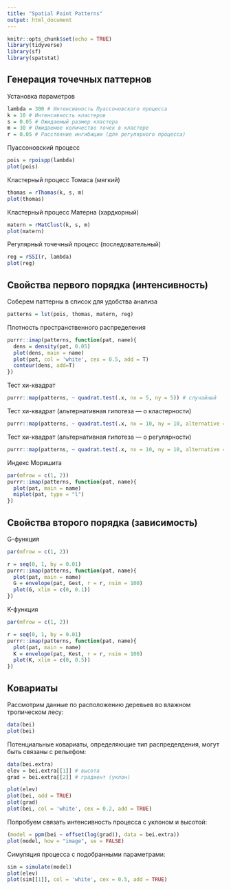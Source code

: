 ```yaml
---
title: "Spatial Point Patterns"
output: html_document
---
```


```r
knitr::opts_chunk$set(echo = TRUE)
library(tidyverse)
library(sf)
library(spatstat)
```

## Генерация точечных паттернов

Установка параметров
```r
lambda = 300 # Интенсивность Пуассоновского процесса
k = 10 # Интенсивность кластеров
s = 0.05 # Ожидаемый размер кластера
m = 30 # Ожидаемое количество точек в кластере
r = 0.05 # Расстояние ингибиции (для регулярного процесса) 
```

Пуассоновский процесс
```r
pois = rpoispp(lambda)
plot(pois)
```

Кластерный процесс Томаса (мягкий)
```r
thomas = rThomas(k, s, m)
plot(thomas)
```

Кластерный процесс Матерна (хардкорный)
```r
matern = rMatClust(k, s, m)
plot(matern)
```

Регулярный точечный процесс (последовательный)
```r
reg = rSSI(r, lambda)
plot(reg)
```

## Свойства первого порядка (интенсивность)

Соберем паттерны в список для удобства анализа
```r
patterns = lst(pois, thomas, matern, reg)
```

Плотность пространственного распределения
```r
purrr::imap(patterns, function(pat, name){
  dens = density(pat, 0.05)
  plot(dens, main = name)
  plot(pat, col = 'white', cex = 0.5, add = T)
  contour(dens, add=T)
})
```

Тест хи-квадрат
```r
purrr::map(patterns, ~ quadrat.test(.x, nx = 5, ny = 5)) # случайный
```

Тест хи-квадрат (альтернативная гипотеза — о кластерности)
```r
purrr::map(patterns, ~ quadrat.test(.x, nx = 10, ny = 10, alternative = 'clustered')) # кластерный
```

Тест хи-квадрат (альтернативная гипотеза — о регулярности)
```r
purrr::map(patterns, ~ quadrat.test(.x, nx = 10, ny = 10, alternative = 'regular')) # регулярный
```

Индекс Моришита
```r
par(mfrow = c(1, 2))
purrr::imap(patterns, function(pat, name){
  plot(pat, main = name)
  miplot(pat, type = "l")
})
```

## Свойства второго порядка (зависимость)

G-функция
```r
par(mfrow = c(1, 2))

r = seq(0, 1, by = 0.01) 
purrr::imap(patterns, function(pat, name){
  plot(pat, main = name)
  G = envelope(pat, Gest, r = r, nsim = 100)
  plot(G, xlim = c(0, 0.1))
})
```

K-функция
```r
par(mfrow = c(1, 2))

r = seq(0, 1, by = 0.01) 
purrr::imap(patterns, function(pat, name){
  plot(pat, main = name)
  K = envelope(pat, Kest, r = r, nsim = 100)
  plot(K, xlim = c(0, 0.5))
})
```

## Ковариаты

Рассмотрим данные по расположению деревьев во влажном тропическом лесу:
```r
data(bei)
plot(bei)
```

Потенциальные ковариаты, определяющие тип распределдения, могут быть связаны с рельефом:
```r
data(bei.extra)
elev = bei.extra[[1]] # высота
grad = bei.extra[[2]] # градиент (уклон)

plot(elev)
plot(bei, add = TRUE)
plot(grad)
plot(bei, col = 'white', cex = 0.2, add = TRUE)
```

Попробуем связать интенсивность процесса с уклоном и высотой:
```r
(model = ppm(bei ~ offset(log(grad)), data = bei.extra))
plot(model, how = "image", se = FALSE)
```

Симуляция процесса с подобранными параметрами:
```r
sim = simulate(model)
plot(elev)
plot(sim[[1]], col = 'white', cex = 0.5, add = TRUE)
```



